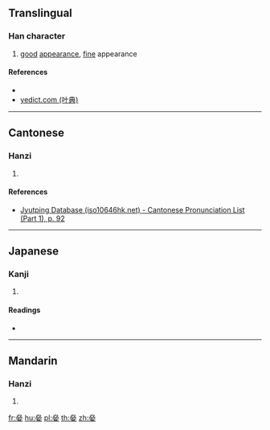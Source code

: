 ==Translingual==

===Han character===
{{Han char|rn=38|rad=女|as=06|sn=9|four=47404|canj=KSKSV|ids=⿱劦女}}

# [[good]] [[appearance]], [[fine]] appearance

====References====
* {{Han ref|kx=0260.250|dkj=06231|dj=0527.010|hdz=21049.020|uh=59ED|ud=23021|bh=CE76|bd=52854}}
* [http://yedict.com/htm/59/59ED.htm yedict.com (叶典)]

----

==Cantonese==

===Hanzi===
{{yue-hanzi|jyut=[[him3]]|y=him3}}

# {{defn|lang=yue|sort=女06}}

====References====
* [http://www.iso10646hk.net/jp/document/download.jsp Jyutping Database (iso10646hk.net) - Cantonese Pronunciation List (Part 1), p. 92]

----

==Japanese==

===Kanji===
{{ja-kanji|grade=|rs=女06}}

# {{defn|lang=ja|sort=女06}}

====Readings====
* {{ja-readings|on=[[けん]] (ken)|kun=[[みめよいさま]] (mimeyoisama)}}

----

==Mandarin==

===Hanzi===
{{cmn-hanzi|pin=[[xiàn]] ([[xian4]])|wg=hsien<sup>4</sup>}}

# {{defn|lang=cmn|sort=女06}}

[[fr:姭]]
[[hu:姭]]
[[pl:姭]]
[[th:姭]]
[[zh:姭]]